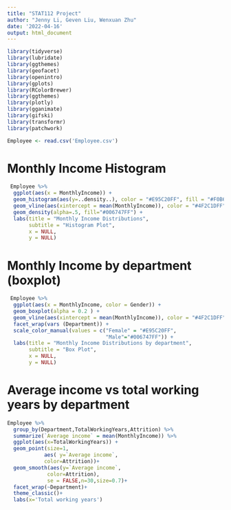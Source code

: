 ```yaml
---
title: "STAT112 Project"
author: "Jenny Li, Geven Liu, Wenxuan Zhu"
date: '2022-04-16'
output: html_document
---
```

```r
library(tidyverse)
library(lubridate)
library(ggthemes) 
library(geofacet)
library(openintro)
library(gplots)
library(RColorBrewer)
library(ggthemes)     
library(plotly) 
library(gganimate)
library(gifski) 
library(transformr) 
library(patchwork) 

Employee <- read.csv('Employee.csv')

```


# Monthly Income Histogram

```r
 Employee %>% 
  ggplot(aes(x = MonthlyIncome)) +
  geom_histogram(aes(y=..density..), color = "#E95C20FF", fill = "#F0B67F", bins = 40) +
  geom_vline(aes(xintercept = mean(MonthlyIncome)), color = "#4F2C1DFF", size = 1.5) +
  geom_density(alpha=.5, fill="#006747FF") + 
  labs(title = "Monthly Income Distributions", 
       subtitle = "Histogram Plot",
       x = NULL,
       y = NULL)
```

# Monthly Income by department (boxplot)

```r
 Employee %>% 
  ggplot(aes(x = MonthlyIncome, color = Gender)) +
  geom_boxplot(alpha = 0.2 ) +
  geom_vline(aes(xintercept = mean(MonthlyIncome)), color = "#4F2C1DFF", size = 1) +
  facet_wrap(vars (Department)) + 
  scale_color_manual(values = c("Female" = "#E95C20FF",
                                "Male"="#006747FF")) + 
  labs(title = "Monthly Income Distributions by department", 
       subtitle = "Box Plot",
       x = NULL,
       y = NULL)
```


# Average income vs total working years by department

```r
Employee %>%
  group_by(Department,TotalWorkingYears,Attrition) %>%
  summarize(`Average income` = mean(MonthlyIncome)) %>%
  ggplot(aes(x=TotalWorkingYears)) +
  geom_point(size=1,
            aes( y=`Average income`,
            color=Attrition))+
  geom_smooth(aes(y=`Average income`,
             color=Attrition),
             se = FALSE,n=30,size=0.7)+
  facet_wrap(~Department)+
  theme_classic()+
  labs(x='Total working years')
```

